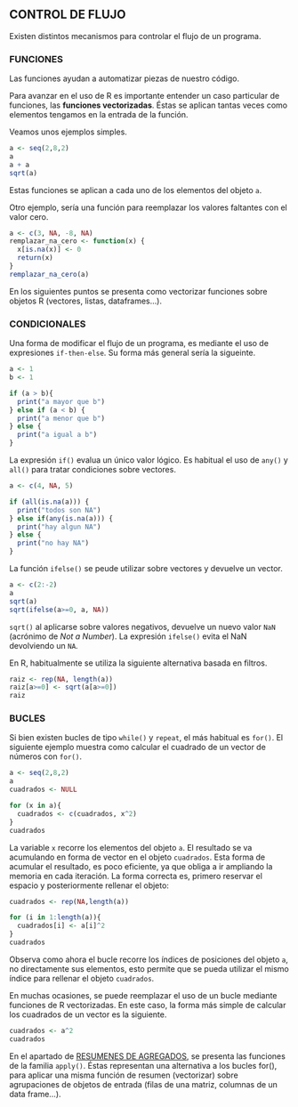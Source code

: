 
## CONTROL DE FLUJO

Existen distintos mecanismos para controlar el flujo de un programa. 

### FUNCIONES

Las funciones ayudan a automatizar piezas de nuestro código. 

Para avanzar en el uso de R es importante entender un caso particular de funciones, las **funciones vectorizadas**. Éstas se aplican tantas veces como elementos tengamos en la entrada de la función. 

Veamos unos ejemplos simples.

```r
a <- seq(2,8,2)
a
a + a
sqrt(a)
```

Estas funciones se aplican a cada uno de los elementos del objeto `a`.

Otro ejemplo, sería una función para reemplazar los valores faltantes con el valor cero.

```r
a <- c(3, NA, -8, NA)
remplazar_na_cero <- function(x) {
  x[is.na(x)] <- 0
  return(x)
}
remplazar_na_cero(a)
```

En los siguientes puntos se presenta como vectorizar funciones sobre objetos R (vectores, listas, dataframes...).  

### CONDICIONALES

Una forma de modificar el flujo de un programa, es mediante el uso de expresiones `if-then-else`. Su forma más general sería la sigueinte.

```r
a <- 1
b <- 1

if (a > b){
  print("a mayor que b")
} else if (a < b) {
  print("a menor que b")
} else {
  print("a igual a b")
}
```

La expresión `if()` evalua un único valor lógico. Es habitual el uso de `any()` y `all()` para tratar condiciones sobre vectores.

```r
a <- c(4, NA, 5) 

if (all(is.na(a))) {
  print("todos son NA")
} else if(any(is.na(a))) {
  print("hay algun NA")
} else {
  print("no hay NA")
}
```

La función `ifelse()` se peude utilizar sobre vectores y devuelve un vector.

```r
a <- c(2:-2)
a
sqrt(a)
sqrt(ifelse(a>=0, a, NA))
```

`sqrt()` al aplicarse sobre valores negativos, devuelve un nuevo valor `NaN` (acrónimo de *Not a Number*). La expresión `ifelse()` evita el NaN devolviendo un `NA`.

En R, habitualmente se utiliza la siguiente alternativa basada en filtros.

```r
raiz <- rep(NA, length(a))
raiz[a>=0] <- sqrt(a[a>=0])
raiz
```

### BUCLES

Si bien existen bucles de tipo `while()` y `repeat`, el más habitual es `for()`. 
El siguiente ejemplo muestra como calcular el cuadrado de un vector de números con `for()`.

```r
a <- seq(2,8,2)
a
cuadrados <- NULL

for (x in a){
  cuadrados <- c(cuadrados, x^2) 
}
cuadrados
```

La variable `x` recorre los elementos del objeto `a`. El resultado se va acumulando en forma de vector en el objeto `cuadrados`. 
Esta forma de acumular el resultado, es poco eficiente, ya que obliga a ir ampliando la memoria en cada iteración. La forma correcta es, primero reservar el espacio y posteriormente rellenar el objeto:

```r
cuadrados <- rep(NA,length(a))

for (i in 1:length(a)){
  cuadrados[i] <- a[i]^2
}
cuadrados
```

Observa como ahora el bucle recorre los índices de posiciones del objeto `a`, no directamente sus elementos, esto permite que se pueda utilizar el mismo índice para rellenar el objeto `cuadrados`.

En muchas ocasiones, se puede reemplazar el uso de un bucle mediante funciones de R vectorizadas. En este caso, la forma más simple de calcular los cuadrados de un vector es la siguiente.

```r
cuadrados <- a^2
cuadrados
```

En el apartado de [RESUMENES DE AGREGADOS](#resumenes-de-agregados), se presenta las funciones de la familia `apply()`. Éstas representan una alternativa a los bucles for(), para aplicar una misma función de resumen (vectorizar) sobre agrupaciones de objetos de entrada (filas de una matriz, columnas de un data frame...).

